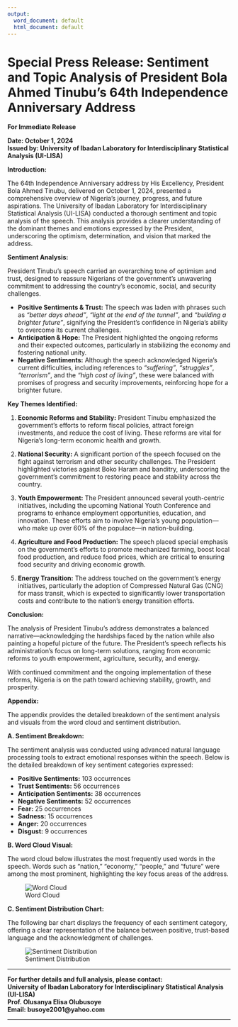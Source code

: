 ---
output:
  word_document: default
  html_document: default
---

# Special Press Release: Sentiment and Topic Analysis of President Bola Ahmed Tinubu’s 64th Independence Anniversary Address

**For Immediate Release**

**Date: October 1, 2024**  
**Issued by: University of Ibadan Laboratory for Interdisciplinary Statistical Analysis (UI-LISA)**


**Introduction:**

The 64th Independence Anniversary address by His Excellency, President Bola Ahmed Tinubu, delivered on October 1, 2024, presented a comprehensive overview of Nigeria’s journey, progress, and future aspirations. The University of Ibadan Laboratory for Interdisciplinary Statistical Analysis (UI-LISA) conducted a thorough sentiment and topic analysis of the speech. This analysis provides a clearer understanding of the dominant themes and emotions expressed by the President, underscoring the optimism, determination, and vision that marked the address.

**Sentiment Analysis:**

President Tinubu's speech carried an overarching tone of optimism and trust, designed to reassure Nigerians of the government’s unwavering commitment to addressing the country’s economic, social, and security challenges.

- **Positive Sentiments & Trust:** The speech was laden with phrases such as *"better days ahead"*, *"light at the end of the tunnel"*, and *"building a brighter future"*, signifying the President’s confidence in Nigeria’s ability to overcome its current challenges.
- **Anticipation & Hope:** The President highlighted the ongoing reforms and their expected outcomes, particularly in stabilizing the economy and fostering national unity.
- **Negative Sentiments:** Although the speech acknowledged Nigeria’s current difficulties, including references to *"suffering"*, *"struggles"*, *"terrorism"*, and the *"high cost of living"*, these were balanced with promises of progress and security improvements, reinforcing hope for a brighter future.

**Key Themes Identified:**

1. **Economic Reforms and Stability:** President Tinubu emphasized the government's efforts to reform fiscal policies, attract foreign investments, and reduce the cost of living. These reforms are vital for Nigeria’s long-term economic health and growth.
   
2. **National Security:** A significant portion of the speech focused on the fight against terrorism and other security challenges. The President highlighted victories against Boko Haram and banditry, underscoring the government’s commitment to restoring peace and stability across the country.
   
3. **Youth Empowerment:** The President announced several youth-centric initiatives, including the upcoming National Youth Conference and programs to enhance employment opportunities, education, and innovation. These efforts aim to involve Nigeria’s young population—who make up over 60% of the populace—in nation-building.
   
4. **Agriculture and Food Production:** The speech placed special emphasis on the government’s efforts to promote mechanized farming, boost local food production, and reduce food prices, which are critical to ensuring food security and driving economic growth.
   
5. **Energy Transition:** The address touched on the government's energy initiatives, particularly the adoption of Compressed Natural Gas (CNG) for mass transit, which is expected to significantly lower transportation costs and contribute to the nation’s energy transition efforts.

**Conclusion:**

The analysis of President Tinubu’s address demonstrates a balanced narrative—acknowledging the hardships faced by the nation while also painting a hopeful picture of the future. The President’s speech reflects his administration’s focus on long-term solutions, ranging from economic reforms to youth empowerment, agriculture, security, and energy.

With continued commitment and the ongoing implementation of these reforms, Nigeria is on the path toward achieving stability, growth, and prosperity.


**Appendix:**

The appendix provides the detailed breakdown of the sentiment analysis and visuals from the word cloud and sentiment distribution.

**A. Sentiment Breakdown:**

The sentiment analysis was conducted using advanced natural language processing tools to extract emotional responses within the speech. Below is the detailed breakdown of key sentiment categories expressed:

- **Positive Sentiments:** 103 occurrences
- **Trust Sentiments:** 56 occurrences
- **Anticipation Sentiments:** 38 occurrences
- **Negative Sentiments:** 52 occurrences
- **Fear:** 25 occurrences
- **Sadness:** 15 occurrences
- **Anger:** 20 occurrences
- **Disgust:** 9 occurrences

**B. Word Cloud Visual:**

The word cloud below illustrates the most frequently used words in the speech. Words such as "nation," "economy," "people," and "future" were among the most prominent, highlighting the key focus areas of the address.

![Word Cloud](insert_wordcloud_image_here)

**C. Sentiment Distribution Chart:**

The following bar chart displays the frequency of each sentiment category, offering a clear representation of the balance between positive, trust-based language and the acknowledgment of challenges.

![Sentiment Distribution](insert_sentiment_chart_image_here)

---

**For further details and full analysis, please contact:**  
**University of Ibadan Laboratory for Interdisciplinary Statistical Analysis (UI-LISA)**  
**Prof. Olusanya Elisa Olubusoye**  
**Email: busoye2001@yahoo.com**

---
